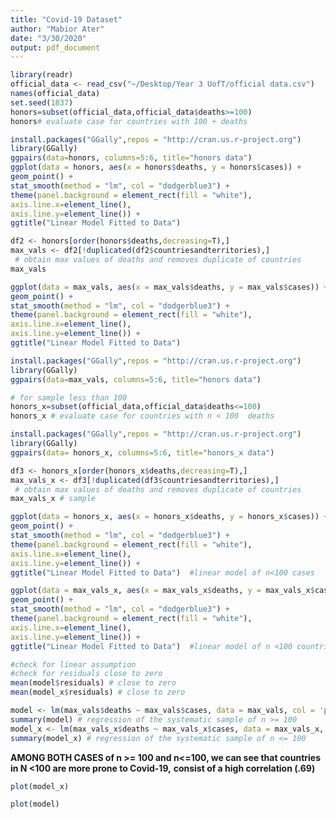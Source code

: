 ```yaml
---
title: "Covid-19 Dataset"
author: "Mabior Ater"
date: "3/30/2020"
output: pdf_document
---
```



```r
library(readr)
official_data <- read_csv("~/Desktop/Year 3 UofT/official data.csv")
names(official_data)
set.seed(1837)
honors=subset(official_data,official_data$deaths>=100)
honors# evaluate case for countries with 100 + deaths 
```

```r
install.packages("GGally",repos = "http://cran.us.r-project.org")
library(GGally)
ggpairs(data=honors, columns=5:6, title="honors data")
ggplot(data = honors, aes(x = honors$deaths, y = honors$cases)) +
geom_point() +
stat_smooth(method = "lm", col = "dodgerblue3") +
theme(panel.background = element_rect(fill = "white"),
axis.line.x=element_line(),
axis.line.y=element_line()) +
ggtitle("Linear Model Fitted to Data") 
```

```r
df2 <- honors[order(honors$deaths,decreasing=T),]
max_vals <- df2[!duplicated(df2$countriesandterritories),]
 # obtain max values of deaths and removes duplicate of countries 
max_vals
```

```r
ggplot(data = max_vals, aes(x = max_vals$deaths, y = max_vals$cases)) +
geom_point() +
stat_smooth(method = "lm", col = "dodgerblue3") +
theme(panel.background = element_rect(fill = "white"),
axis.line.x=element_line(),
axis.line.y=element_line()) +
ggtitle("Linear Model Fitted to Data") 
```

```r
install.packages("GGally",repos = "http://cran.us.r-project.org")
library(GGally)
ggpairs(data=max_vals, columns=5:6, title="honors data")
```

```r
# for sample less than 100  
honors_x=subset(official_data,official_data$deaths<=100)
honors_x # evaluate case for countries with n < 100  deaths 
```

```r
install.packages("GGally",repos = "http://cran.us.r-project.org")
library(GGally)
ggpairs(data= honors_x, columns=5:6, title="honors_x data")
```
```r
df3 <- honors_x[order(honors_x$deaths,decreasing=T),]
max_vals_x <- df3[!duplicated(df3$countriesandterritories),]
 # obtain max values of deaths and removes duplicate of countries 
max_vals_x # sample 
```
```R
ggplot(data = honors_x, aes(x = honors_x$deaths, y = honors_x$cases)) +
geom_point() +
stat_smooth(method = "lm", col = "dodgerblue3") +
theme(panel.background = element_rect(fill = "white"),
axis.line.x=element_line(),
axis.line.y=element_line()) +
ggtitle("Linear Model Fitted to Data")  #linear model of n<100 cases 
```
```r
ggplot(data = max_vals_x, aes(x = max_vals_x$deaths, y = max_vals_x$cases)) +
geom_point() +
stat_smooth(method = "lm", col = "dodgerblue3") +
theme(panel.background = element_rect(fill = "white"),
axis.line.x=element_line(),
axis.line.y=element_line()) +
ggtitle("Linear Model Fitted to Data")  #linear model of n <100 countries
``` 

```r
#check for linear assumption 
#check for residuals close to zero
mean(model$residuals) # close to zero 
mean(model_x$residuals) # close to zero 
```

```r
model <- lm(max_vals$deaths ~ max_vals$cases, data = max_vals, col = 'purple')
summary(model) # regression of the systematic sample of n >= 100
model_x <- lm(max_vals_x$deaths ~ max_vals_x$cases, data = max_vals_x, col = 'red')
summary(model_x) # regression of the systematic sample of n <= 100
```
**AMONG BOTH CASES of n >= 100 and n<=100, we can see that countries in N <100 are more prone to Covid-19,** 
**consist of a high correlation (.69)**


```r
plot(model_x)
```

```r
plot(model)
```



